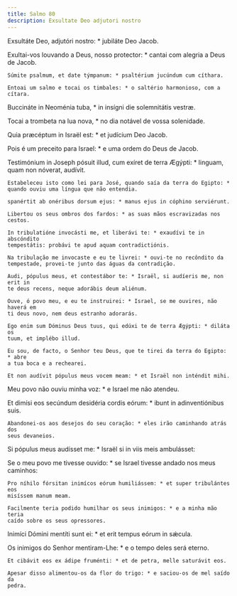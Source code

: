 ```yaml
---
title: Salmo 80
description: Exsultate Deo adjutori nostro
---
```


<div class="side-by-side not-content">

Exsultáte Deo, adjutóri nostro: * jubiláte Deo Jacob.

  <span>
    Exultai-vos louvando a Deus, nosso protector: * cantai com alegria a Deus de
    Jacob.

    Súmite psalmum, et date týmpanum: * psaltérium jucúndum cum cíthara.

    Entoai um salmo e tocai os timbales: * o saltério harmonioso, com a cítara.
  </span>

Buccináte in Neoménia tuba, * in insígni die solemnitátis vestræ.

  <span>
    Tocai a trombeta na lua nova, * no dia notável de vossa solenidade.
  </span>

Quia præcéptum in Israël est: * et judícium Deo Jacob.

Pois é um preceito para Israel: * e uma ordem do Deus de Jacob.

  <span>
    Testimónium in Joseph pósuit illud, cum exíret de terra Ægýpti: * linguam,
    quam non nóverat, audívit.

    Estabeleceu isto como lei para José, quando saía da terra do Egipto: *
    quando ouviu uma língua que não entendia.

    spanértit ab onéribus dorsum ejus: * manus ejus in cóphino serviérunt.

    Libertou os seus ombros dos fardos: * as suas mãos escravizadas nos cestos.

    In tribulatióne invocásti me, et liberávi te: * exaudívi te in abscóndito
    tempestátis: probávi te apud aquam contradictiónis.

    Na tribulação me invocaste e eu te livrei: * ouvi-te no recôndito da
    tempestade, provei-te junto das águas da contradição.

    Audi, pópulus meus, et contestábor te: * Israël, si audíeris me, non erit in
    te deus recens, neque adorábis deum aliénum.

    Ouve, ó povo meu, e eu te instruirei: * Israel, se me ouvires, não haverá em
    ti deus novo, nem deus estranho adorarás.

    Ego enim sum Dóminus Deus tuus, qui edúxi te de terra Ægýpti: * diláta os
    tuum, et implébo illud.

    Eu sou, de facto, o Senhor teu Deus, que te tirei da terra do Egipto: * abre
    a tua boca e a rechearei.

    Et non audívit pópulus meus vocem meam: * et Israël non inténdit mihi.
  </span>

Meu povo não ouviu minha voz: * e Israel me não atendeu.

  <span>
    Et dimísi eos secúndum desidéria cordis eórum: * ibunt in adinventiónibus
    suis.

    Abandonei-os aos desejos do seu coração: * eles irão caminhando atrás dos
    seus devaneios.
  </span>

Si pópulus meus audísset me: * Israël si in viis meis ambulásset:

  <span>
    Se o meu povo me tivesse ouvido: * se Israel tivesse andado nos meus
    caminhos:

    Pro níhilo fórsitan inimícos eórum humiliássem: * et super tribulántes eos
    misíssem manum meam.

    Facilmente teria podido humilhar os seus inimigos: * e a minha mão teria
    caído sobre os seus opressores.
  </span>

Inimíci Dómini mentíti sunt ei: * et erit tempus eórum in sǽcula.

  <span>
    Os inimigos do Senhor mentiram-Lhe: * e o tempo deles será eterno.

    Et cibávit eos ex ádipe fruménti: * et de petra, melle saturávit eos.

    Apesar disso alimentou-os da flor do trigo: * e saciou-os de mel saído da
    pedra.

</div>
